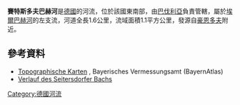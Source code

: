 {{Coord|49.17345|N|10.81801|E|display=title}}

'''賽特斯多夫巴赫河'''是[[德國|德國]]的河流，位於該國東南部，由[[巴伐利亞|巴伐利亞]]負責管轄，屬於[[埃爾巴赫河_(法蘭克尼亞雷扎特河支流)|埃爾巴赫河]]的左支流，河道全長1.6公里，流域面積1.1平方公里，發源自[[豪恩多夫|豪恩多夫]]附近。

==參考資料==
* [http://geoportal.bayern.de/bayernatlas/?zoom=11&bgLayer=tk&Y=4413442.00&X=5449385.33&lang=de&topic=ba&catalogNodes=122 Topographische Karten] {{Wayback|url=http://geoportal.bayern.de/bayernatlas/?zoom=11&bgLayer=tk&Y=4413442.00&X=5449385.33&lang=de&topic=ba&catalogNodes=122 |date=20210515185607 }}, Bayerisches Vermessungsamt (BayernAtlas)
* [http://geoportal.bayern.de/bayernatlas/?zoom=11&bgLayer=tk&Y=4413442.00&X=5449385.33&lang=de&topic=ba&catalogNodes=122 Verlauf des Seitersdorfer Bachs] {{Wayback|url=http://geoportal.bayern.de/bayernatlas/?zoom=11&bgLayer=tk&Y=4413442.00&X=5449385.33&lang=de&topic=ba&catalogNodes=122 |date=20210515185607 }}

{{Germany-geo-stub}}
[[Category:德國河流|Category:德國河流]]